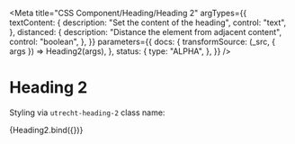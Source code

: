 <!-- @license CC0-1.0 -->


<Meta
  title="CSS Component/Heading/Heading 2"
  argTypes={{
    textContent: {
      description: "Set the content of the heading",
      control: "text",
    },
    distanced: {
      description: "Distance the element from adjacent content",
      control: "boolean",
    },
  }}
  parameters={{
    docs: {
      transformSource: (_src, { args }) => Heading2(args),
    },
    status: {
      type: "ALPHA",
    },
  }}
/>

# Heading 2

Styling via `utrecht-heading-2` class name:

<Canvas>
  <Story
    name="Heading 2"
    args={{
      distanced: true,
      textContent: "The Quick Brown Fox Jumps Over The Lazy Dog",
    }}
  >
    {Heading2.bind({})}
  </Story>
</Canvas>

<ArgsTable story="Heading 2" />

